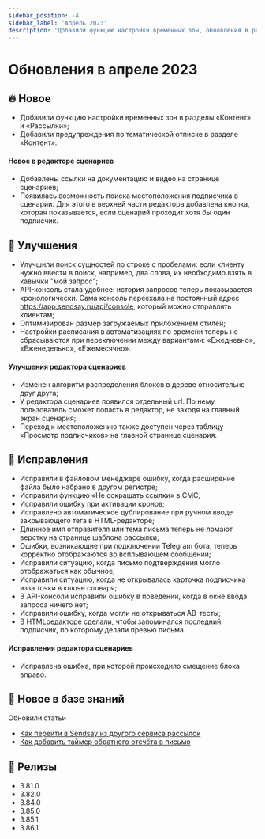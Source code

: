 ```yaml
---
sidebar_position: -4
sidebar_label: 'Апрель 2023'
description: 'Добавили функцию настройки временных зон, обновления в редакторе сценариев, несколько исправлений'
---
```


# Обновления в апреле 2023

## 🔥 Новое

- Добавили функцию настройки временных зон в разделы «Контент» и «Рассылки»;
- Добавили предупреждения по тематической отписке в разделе «Контент».

#### Новое в редакторе сценариев

- Добавлены ссылки на документацию и видео на странице сценариев;
- Появилась возможность поиска местоположения подписчика в сценарии. Для этого в верхней части редактора добавлена кнопка, которая показывается, если сценарий проходит хотя бы один подписчик.

## 🚀 Улучшения

- Улучшили поиск сущностей по строке с пробелами: если клиенту нужно ввести в поиск, например, два слова, их необходимо взять в кавычки "мой запрос";
- API-консоль стала удобнее: история запросов теперь показывается хронологически. Сама консоль переехала на постоянный адрес <https://app.sendsay.ru/api/console>, который можно отправлять клиентам;
- Оптимизирован размер загружаемых приложением стилей;
- Настройки расписания в автоматизациях по времени теперь не сбрасываются при переключении между вариантами: «Ежедневно», «Еженедельно», «Ежемесячно».

#### Улучшения редактора сценариев

- Изменен алгоритм распределения блоков в дереве относительно друг друга;
- У редактора сценариев появился отдельный url. По нему пользователь сможет попасть в редактор, не заходя на главный экран сценария;
- Переход к местоположению также доступен через таблицу «Просмотр подписчиков» на главной странице сценария.

## 🐛 Исправления

- Исправили в файловом менеджере ошибку, когда расширение файла было набрано в другом регистре;
- Исправили функцию «Не сокращать ссылки» в СМС;
- Исправили ошибку при активации кронов;
- Исправлено автоматическое дублирование при ручном вводе закрывающего тега в HTML-редакторе;
- Длинное имя отправителя или тема письма теперь не ломают верстку на странице шаблона рассылки;
- Ошибки, возникающие при подключении Telegram бота, теперь корректно отображаются во всплывающем сообщении;
- Исправили ситуацию, когда письмо подтверждения могло отображаться как обычное;
- Исправили ситуацию, когда не открывалась карточка подписчика изза точки в ключе словаря;
- В API-консоли исправили ошибку в поведении, когда в окне ввода запроса ничего нет;
- Исправили ошибку, когда могли не открываться AB-тесты;
- В HTMLредакторе сделали, чтобы запоминался последний подписчик, по которому делали превью письма.

#### Исправления редактора сценариев

- Исправлена ошибка, при которой происходило смещение блока вправо.

## 📖 Новое в базе знаний

Обновили статьи

- [Как перейти в Sendsay из другого сервиса рассылок](https://docs.sendsay.ru/getting-started/how-to-migrate-to-sendsay)
- [Как добавить таймер обратного отсчёта в письмо](https://docs.sendsay.ru/email-campaigns/create-your-campaign/countdown-timer)

## 🚀 Релизы

- 3.81.0
- 3.82.0
- 3.84.0
- 3.85.0
- 3.85.1
- 3.86.1
